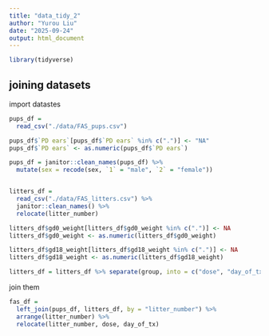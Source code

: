 ```yaml
---
title: "data_tidy_2"
author: "Yurou Liu"
date: "2025-09-24"
output: html_document
---
```


```r
library(tidyverse)
```

## joining datasets

import datastes

```r
pups_df = 
  read_csv("./data/FAS_pups.csv")

pups_df$`PD ears`[pups_df$`PD ears` %in% c(".")] <- "NA"
pups_df$`PD ears` <- as.numeric(pups_df$`PD ears`)

pups_df = janitor::clean_names(pups_df) %>% 
  mutate(sex = recode(sex, `1` = "male", `2` = "female"))


litters_df = 
  read_csv("./data/FAS_litters.csv") %>% 
  janitor::clean_names() %>%
  relocate(litter_number)

litters_df$gd0_weight[litters_df$gd0_weight %in% c(".")] <- NA
litters_df$gd0_weight <- as.numeric(litters_df$gd0_weight)

litters_df$gd18_weight[litters_df$gd18_weight %in% c(".")] <- NA
litters_df$gd18_weight <- as.numeric(litters_df$gd18_weight)

litters_df = litters_df %>% separate(group, into = c("dose", "day_of_tx"), sep = 3) # separate the "group" column into "dose" and "day_of_tx", from the 3rd character.
```

join them

```r
fas_df = 
  left_join(pups_df, litters_df, by = "litter_number") %>% 
  arrange(litter_number) %>%
  relocate(litter_number, dose, day_of_tx)
```